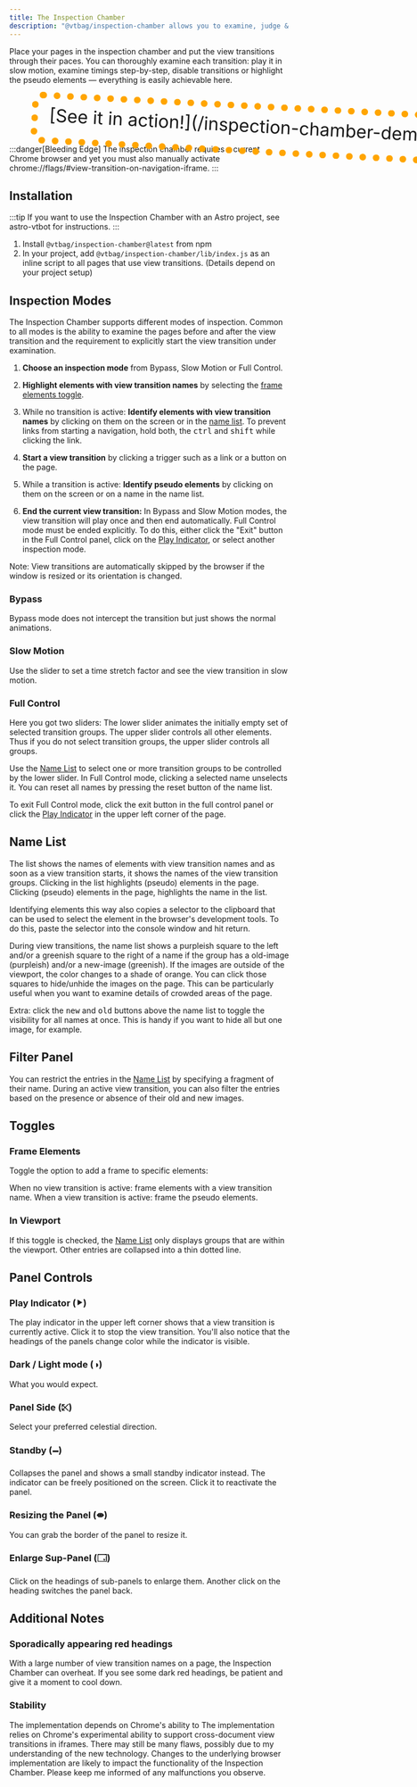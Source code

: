 ```yaml
---
title: The Inspection Chamber
description: "@vtbag/inspection-chamber allows you to examine, judge & optimize all aspects of your view transitions"
---
```



Place your pages in the inspection chamber and put the view transitions through their paces.
You can thoroughly examine each transition: play it in slow motion, examine timings step-by-step, disable transitions or highlight the pseudo elements &mdash; everything is easily achievable here.

<div style="padding: 10px 20px 20px; border:12px dotted orange; width: max-content; border-radius:20px;font-size:32px;transform:rotate(3deg) translateY(20px) translateX(40px)">
  [See it in action!](/inspection-chamber-demo/first-page/)
</div>
:::danger[Bleeding Edge]
The inspection chamber requires a current Chrome browser and yet you must also manually activate chrome://flags/#view-transition-on-navigation-iframe.
:::

## Installation

:::tip
If you want to use the Inspection Chamber with an Astro project, see astro-vtbot for instructions.
:::

<Steps>

1. Install `@vtbag/inspection-chamber@latest` from npm
2. In your project, add `@vtbag/inspection-chamber/lib/index.js` as an inline script to all pages that use view transitions. (Details depend on your project setup)

</Steps>

## Inspection Modes

The Inspection Chamber supports different modes of inspection. Common to all modes is the ability to examine the pages before and after the view transition and the requirement to explicitly start the view transition under examination.

<Steps>

1. <b>Choose an inspection mode</b> from Bypass, Slow Motion or Full Control.

2. <b>Highlight elements with view transition names</b> by selecting the [frame elements toggle](#frame-elements).

3. While no transition is active: <b>Identify elements with view transition names</b> by clicking on them on the screen or in the [name list](#name-list). To prevent links from starting a navigation, hold both, the <kbd>ctrl</kbd> and <kbd>shift</kbd> while clicking the link.

4. <b>Start a view transition</b>  by clicking a trigger such as a link or a button on the page.

5. While a transition is active:  <b>Identify pseudo elements</b> by clicking on them on the screen or on a name in the name list.

6. <b>End the current view transition:</b> In Bypass and Slow Motion modes, the view transition will play once and then end automatically. Full Control mode must be ended explicitly. To do this, either click the "Exit" button in the Full Control panel, click on the [Play Indicator](#play-indicator), or select another inspection mode.

</Steps>

Note: View transitions are automatically skipped by the browser if the window is resized or its orientation is changed.


### Bypass

Bypass mode does not intercept the transition but just shows the normal animations.

### Slow Motion

Use the slider to set a time stretch factor and see the view transition in slow motion.

### Full Control

Here you got two sliders: The lower slider animates the initially empty set of selected transition groups. The upper slider controls all other elements. Thus if you do not select transition groups, the upper slider controls all groups.

Use the [Name List](#name-list) to select one or more transition groups to be controlled by the lower slider. In Full Control mode, clicking a selected name unselects it. You can reset all names by pressing the reset button of the name list.

To exit Full Control mode, click the exit button in the full control panel or click the [Play Indicator](#play-indicator) in the upper left corner of the page.

## Name List

The list shows the names of elements with view transition names and as soon as a view transition starts, it shows the names of the view transition groups. Clicking in the list highlights (pseudo) elements in the page. Clicking (pseudo) elements in the page, highlights the name in the list.

Identifying elements this way also copies a selector to the clipboard that can be used to select the element in the browser's development tools. To do this, paste the selector into the console window and hit return.

During view transitions, the name list shows a purpleish square to the left and/or a greenish square to the right of a name if the group has a old-image (purpleish) and/or a new-image (greenish). If the images are outside of the viewport, the color changes to a shade of orange. You can click those squares to hide/unhide the images on the page. This can be particularly useful when you want to examine details of crowded areas of the page.

Extra: click the <kbd>new</kbd> and <kbd>old</kbd> buttons above the name list to toggle the visibility for all names at once. This is handy if you want to hide all but one image, for example.

## Filter Panel

You can restrict the entries in the [Name List](#name-list) by specifying a fragment of their name. During an active view transition, you can also filter the entries based on the presence or absence of their old and new images.

## Toggles

### Frame Elements

Toggle the option to add a frame to specific elements:

When no view transition is active: frame elements with a view transition name.
When a view transition is active: frame the pseudo elements.

### In Viewport

If this toggle is checked, the [Name List](#name-list) only displays groups that are within the viewport. Other entries are collapsed into a thin dotted line.


## Panel Controls

### Play Indicator (⯈)

The play indicator in the upper left corner shows that a view transition is currently active. Click it to stop the view transition. You'll also notice that the headings of the panels change color while the indicator is visible.

### Dark / Light mode (◑)

What you would expect.

### Panel Side (⤪)

Select your preferred celestial direction.

### Standby (🗕)

Collapses the panel and shows a small standby indicator instead. The indicator can be freely positioned on the screen. Click it to reactivate the panel.

### Resizing the Panel (⇼)

You can grab the border of the panel to resize it.

### Enlarge Sup-Panel (🗔)

Click on the headings of sub-panels to enlarge them. Another click on the heading switches the panel back.

## Additional Notes

### Sporadically appearing red headings
With a large number of view transition names on a page, the Inspection Chamber can overheat. If you see some dark red headings, be patient and give it a moment to cool down.


### Stability
The implementation depends on Chrome's ability to The implementation relies on Chrome's experimental ability to support cross-document view transitions in iframes. There may still be many flaws, possibly due to my understanding of the new technology. Changes to the underlying browser implementation are likely to impact the functionality of the Inspection Chamber. Please keep me informed of any malfunctions you observe.